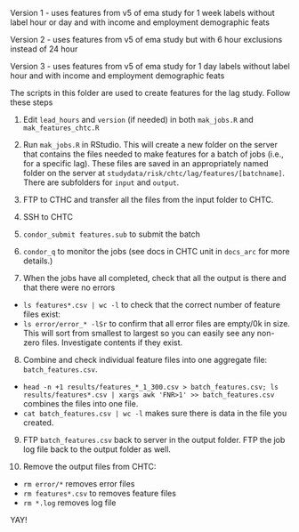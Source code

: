 Version 1 - uses features from v5 of ema study for 1 week labels without label hour or day and with income and employment demographic feats

Version 2 - uses features from v5 of ema study but with 6 hour exclusions instead of 24 hour

Version 3 - uses features from v5 of ema study for 1 day labels without label hour and with income and employment demographic feats


The scripts in this folder are used to create features for the lag study.  Follow these steps

1. Edit `lead_hours` and `version` (if needed) in both `mak_jobs.R` and `mak_features_chtc.R`

2. Run `mak_jobs.R` in RStudio.  This will create a new folder on the server that contains the files needed to make features for a batch of jobs (i.e., for a specific lag).  These files are saved in an appropriately named folder on the server at `studydata/risk/chtc/lag/features/[batchname]`. There are subfolders for `input` and `output`.

3. FTP to CTHC and transfer all the files from the input folder to CHTC.

4. SSH to CHTC 

5. `condor_submit features.sub` to submit the batch

6. `condor_q` to monitor the jobs (see docs in CHTC unit in `docs_arc` for more details.)

7. When the jobs have all completed, check that all the output is there and that there were no errors
  - `ls features*.csv | wc -l` to check that the correct number of feature files exist: 
  - `ls error/error_* -lSr` to confirm that all error files are empty/0k in size. This will sort from smallest to largest so you can easily see any non-zero files.  Investigate contents if they exist. 

8. Combine and check individual feature files into one aggregate file: `batch_features.csv`.  
- `head -n +1 results/features_*_1_300.csv > batch_features.csv; ls results/features*.csv | xargs awk 'FNR>1' >> batch_features.csv` combines the files into one file.
- `cat batch_features.csv | wc -l` makes sure there is data in the file you created.

9. FTP `batch_features.csv` back to server in the output folder.  FTP the job log file back to the output folder as well.

10. Remove the output files from CHTC: 
- `rm error/*` removes error files
- `rm features*.csv` to removes feature files
- `rm *.log` removes log file

YAY!



